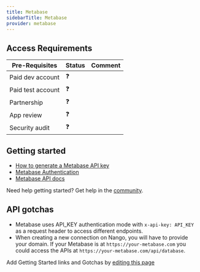 ```yaml
---
title: Metabase
sidebarTitle: Metabase
provider: metabase
---
```



<Overview />
<PreBuiltTooling provider={providers[pageMetadata.provider]} />
<PreBuiltUseCases />

## Access Requirements
| Pre-Requisites | Status | Comment|
| - | - | - |
| Paid dev account | ❓ |  |
| Paid test account | ❓ |  |
| Partnership | ❓ | |
| App review | ❓ |  |
| Security audit | ❓ | |



## Getting started

-   [How to generate a Metabase API key](https://www.metabase.com/docs/latest/people-and-groups/api-keys#create-an-api-key)
-   [Metabase Authentication](https://www.metabase.com/docs/latest/people-and-groups/api-keys#example-get-requests)
-   [Metabase API docs](https://www.metabase.com/docs/latest/api-documentation)

<Tip>Need help getting started? Get help in the [community](https://nango.dev/slack).</Tip>

## API gotchas

- Metabase uses API_KEY authentication mode with `x-api-key: API_KEY` as a request header to access different endpoints.
- When creating a new connection on Nango, you will have to provide your domain. If your Metabase is at `https://your-metabase.com` you could access the APIs at `https://your-metabase.com/api/database`.

<Note>Add Getting Started links and Gotchas by [editing this page](https://github.com/nangohq/nango/tree/master/docs-v2/integrations/all/metabase.mdx)</Note>